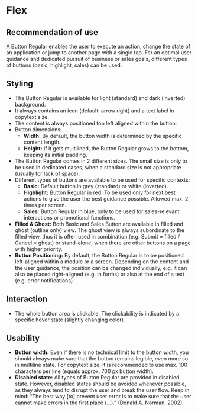 # Flex

## Recommendation of use

A Button Regular enables the user to execute an action, change the state of an application or jump to another page with a single tap. For an optimal user guidance and dedicated pursuit of business or sales goals, different types of buttons (basic, highlight, sales) can be used.

## Styling

- The Button Regular is available for light (standard) and dark (inverted) background.
- It always contains an icon (default: arrow right) and a text label in copytext size.
- The content is always positioned top left aligned within the button.
- Button dimensions:
  - **Width:** By default, the button width is determined by the specific content length.
  - **Height:** If it gets multilined, the Button Regular grows to the bottom, keeping its initial padding.
- The Button Regular comes in 2 different sizes. The small size is only to be used in dedicated cases, when a standard size is not appropriate (usually for lack of space).
- Different types of buttons are available to be used for specific contexts:
  - **Basic:** Default button in grey (standard) or white (inverted).
  - **Highlight:** Button Regular in red. To be used only for next best actions to give the user the best guidance possible. Allowed max. 2 times per screen.
  - **Sales:** Button Regular in blue, only to be used for sales-relevant interactions or promotional functions.
- **Filled & Ghost:** Both Basic and Sales Button are available in filled and ghost (outline only) view. The ghost view is always subordinate to the filled view, thus it is often used in combination (e.g. Submit = filled / Cancel = ghost) or stand-alone, when there are other buttons on a page with higher priority.
- **Button Positioning:** By default, the Button Regular is to be positioned left-aligned within a module or a screen. Depending on the content and the user guidance, the position can be changed individually, e.g. it can also be placed right-aligned (e.g. in forms) or also at the end of a text (e.g. error notifications).

## Interaction

- The whole button area is clickable. The clickability is indicated by a specific hover state (slightly changing color).

## Usability

- **Button width:** Even if there is no technical limit to the button width, you should always make sure that the button remains legible, even more so in multiline state. For copytext size, it is recommended to use max. 100 characters per line (equals approx. 700 px button width).
- **Disabled state:** All types of Button Regular are provided in disabled state. However, disabled states should be avoided whenever possible, as they always tend to disrupt the user and break the user flow. Keep in mind: “The best way [to] prevent user error is to make sure that the user cannot make errors in the first place (…).” (Donald A. Norman, 2002).
